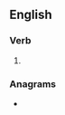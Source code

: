 ==English==

===Verb===
{{head|en|verb form}}

# {{present participle of|en|sate|nocat=1}}

===Anagrams===
* {{anagrams|en|a=aginst|'gainst|Giants|TASing|Taings|aginst|at sign|at-sign|gainst|giants|tagins|tangis|tasing}}
